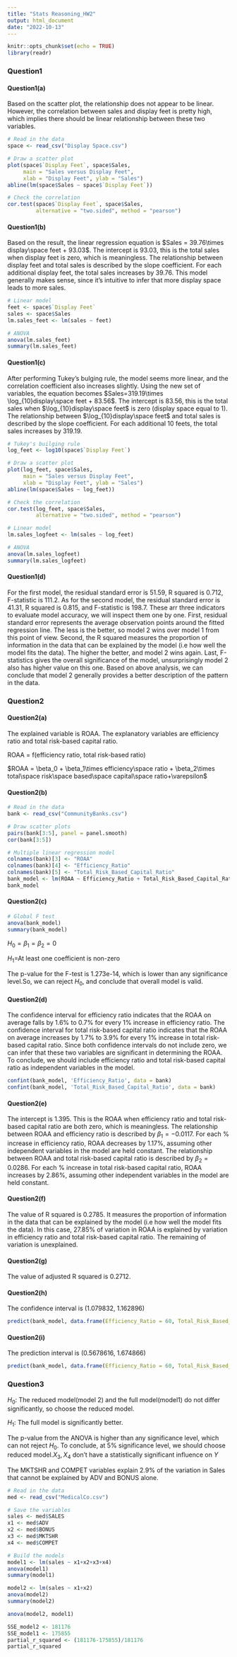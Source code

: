 ```yaml
---
title: "Stats Reasoning_HW2"
output: html_document
date: "2022-10-13"
---
```


```r
knitr::opts_chunk$set(echo = TRUE)
library(readr)
```

### Question1

#### Question1(a)

Based on the scatter plot, the relationship does not appear to be linear. However, the correlation between sales and display feet is pretty high, which implies there should be linear relationship between these two variables.

```r
# Read in the data
space <- read_csv("Display Space.csv")

# Draw a scatter plot
plot(space$`Display Feet`, space$Sales, 
     main = "Sales versus Display Feet", 
     xlab = "Display Feet", ylab = "Sales")
abline(lm(space$Sales ~ space$`Display Feet`))

# Check the correlation
cor.test(space$`Display Feet`, space$Sales, 
         alternative = "two.sided", method = "pearson")
```

#### Question1(b)

Based on the result, the linear regression equation is $Sales = 39.76\times display\space feet + 93.03$. The intercept is 93.03, this is the total sales when display feet is zero, which is meaningless. The relationship between display feet and total sales is described by the slope coefficient. For each additional display feet, the total sales increases by 39.76. This model generally makes sense, since it's intuitive to infer that more display space leads to more sales.

```r
# Linear model
feet <- space$`Display Feet`
sales <- space$Sales
lm.sales_feet <- lm(sales ~ feet)

# ANOVA
anova(lm.sales_feet)
summary(lm.sales_feet)
```

#### Question1(c)

After performing Tukey's bulging rule, the model seems more linear, and the correlation coefficient also increases slightly. Using the new set of variables, the equation becomes $Sales=319.19\times \log_{10}display\space feet + 83.56$. The intercept is 83.56, this is the total sales when $\log_{10}display\space feet$ is zero (display space equal to 1). The relationship between $\log_{10}display\space feet$ and total sales is described by the slope coefficient. For each additional 10 feets, the total sales increases by 319.19.

```r
# Tukey's builging rule
log_feet <- log10(space$`Display Feet`)

# Draw a scatter plot
plot(log_feet, space$Sales,
     main = "Sales versus Display Feet", 
     xlab = "Display Feet", ylab = "Sales")
abline(lm(space$Sales ~ log_feet))

# Check the correlation
cor.test(log_feet, space$Sales, 
         alternative = "two.sided", method = "pearson")

# Linear model
lm.sales_logfeet <- lm(sales ~ log_feet)

# ANOVA
anova(lm.sales_logfeet)
summary(lm.sales_logfeet)
```

#### Question1(d)

For the first model, the residual standard error is 51.59, R squared is 0.712, F-statistic is 111.2. As for the second model, the residual standard error is 41.31, R squared is 0.815, and F-statistic is 198.7. These arr three indicators to evaluate model accuracy, we will inspect them one by one. First, residual standard error represents the average observation points around the fitted regression line. The less is the better, so model 2 wins over model 1 from this point of view. Second, the R squared measures the proportion of information in the data that can be explained by the model (i.e how well the model fits the data). The higher the better, and model 2 wins again. Last, F-statistics gives the overall significance of the model, unsurprisingly model 2 also has higher value on this one. Based on above analysis, we can conclude that model 2 generally provides a better description of the pattern in the data.

### Question2

#### Question2(a)

The explained variable is ROAA. The explanatory variables are efficiency ratio and total risk-based capital ratio.

ROAA = f(efficiency ratio, total risk-based ratio)

$ROAA = \beta_0 + \beta_1\times efficiency\space ratio + \beta_2\times total\space risk\space based\space capital\space ratio+\varepsilon$

#### Question2(b)

```r
# Read in the data
bank <- read_csv("CommunityBanks.csv")

# Draw scatter plots
pairs(bank[3:5], panel = panel.smooth)
cor(bank[3:5])

# Multiple linear regression model
colnames(bank)[3] <- "ROAA"
colnames(bank)[4] <- "Efficiency_Ratio"
colnames(bank)[5] <- "Total_Risk_Based_Capital_Ratio"
bank_model <- lm(ROAA ~ Efficiency_Ratio + Total_Risk_Based_Capital_Ratio, data = bank)
bank_model
```

#### Question2(c)

```r
# Global F test
anova(bank_model)
summary(bank_model)
```

$H_0=\beta_1=\beta_2=0$

$H_1=$At least one coefficient is non-zero

The p-value for the F-test is 1.273e-14, which is lower than any significance level.So, we can reject $H_0$, and conclude that overall model is valid.

#### Question2(d)

The confidence interval for efficiency ratio indicates that the ROAA on average falls by 1.6% to 0.7% for every 1% increase in efficiency ratio. The confidence interval for total risk-based capital ratio indicates that the ROAA on average increases by 1.7% to 3.9% for every 1% increase in total risk-based capital ratio. Since both confidence intervals do not include zero, we can infer that these two variables are significant in determining the ROAA. To conclude, we should include efficiency ratio and total risk-based capital ratio as independent variables in the model.

```r
confint(bank_model, 'Efficiency_Ratio', data = bank)
confint(bank_model, 'Total_Risk_Based_Capital_Ratio', data = bank)
```

#### Question2(e)

The intercept is 1.395. This is the ROAA when efficiency ratio and total risk-based capital ratio are both zero, which is meaningless. The relationship between ROAA and efficiency ratio is described by $\beta_1 = -0.0117$. For each % increase in efficiency ratio, ROAA decreases by 1.17%, assuming other independent variables in the model are held constant. The relationship between ROAA and total risk-based capital ratio is described by $\beta_2 = 0.0286$. For each % increase in total risk-based capital ratio, ROAA increases by 2.86%, assuming other independent variables in the model are held constant.

#### Question2(f)

The value of R squared is 0.2785. It measures the proportion of information in the data that can be explained by the model (i.e how well the model fits the data). In this case, 27.85% of variation in ROAA is explained by variation in efficiency ratio and total risk-based capital ratio. The remaining of variation is unexplained.

#### Question2(g)

The value of adjusted R squared is 0.2712.

#### Question2(h)

The confidence interval is (1.079832, 1.162896)

```r
predict(bank_model, data.frame(Efficiency_Ratio = 60, Total_Risk_Based_Capital_Ratio = 15), interval = "confidence", level = 0.95)
```

#### Question2(i)

The prediction interval is (0.5678616, 1.674866)

```r
predict(bank_model, data.frame(Efficiency_Ratio = 60, Total_Risk_Based_Capital_Ratio = 15), interval = "prediction", level = 0.95)
```

### Question3

$H_0$: The reduced model(model 2) and the full model(model1) do not differ significantly, so choose the reduced model.

$H_1$: The full model is significantly better.

The p-value from the ANOVA is higher than any significance level, which can not reject $H_0$. To conclude, at 5% significance level, we should choose reduced model.$X_3, X_4$ don't have a statistically significant influence on $Y$

The MKTSHR and COMPET variables explain 2.9% of the variation in Sales that cannot be explained by ADV and BONUS alone.

```r
# Read in the data
med <- read_csv("MedicalCo.csv")

# Save the variables
sales <- med$SALES
x1 <- med$ADV
x2 <- med$BONUS
x3 <- med$MKTSHR
x4 <- med$COMPET

# Build the models
model1 <- lm(sales ~ x1+x2+x3+x4)
anova(model1)
summary(model1)

model2 <- lm(sales ~ x1+x2)
anova(model2)
summary(model2)

anova(model2, model1)

SSE_model2 <- 181176
SSE_model1 <- 175855
partial_r_squared <- (181176-175855)/181176
partial_r_squared
```
